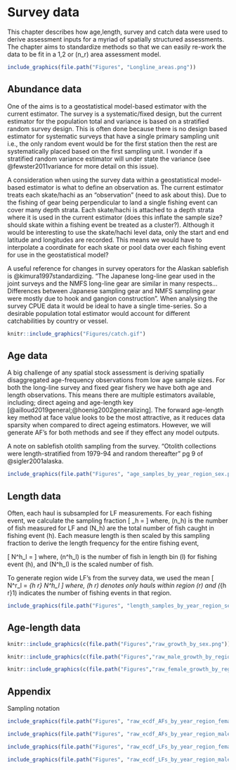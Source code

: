 # Survey data {#surveydata}

This chapter describes how age,length, survey and catch data were used to derive assessment inputs for a myriad of spatially structured assessments. The chapter aims to standardize methods so that we can easily re-work the data to be fit in a 1,2 or \(n_r\) area assessment model.


```r
include_graphics(file.path("Figures", "Longline_areas.png"))
```


## Abundance data {-}

One of the aims is to a geostatistical model-based estimator with the current estimator. The survey is a systematic/fixed design, but the current estimator for the population total and variance is based on a stratified random survey design. This is often done because there is no design based estimator for systematic surveys that have a single primary sampling unit i.e., the only random event would be for the first station then the rest are systematically placed based on the first sampling unit. I wonder if a stratified random variance estimator will under state the variance (see @fewster2011variance for more detail on this issue). 


A consideration when using the survey data within a geostatistical model-based estimator is what to define an observation as. The current estimator treats each skate/hachi as an "observation" (need to ask about this). Due to the fishing of gear being perpendicular to land a single fishing event can cover many depth strata. Each skate/hachi is attached to a depth strata where it is used in the current estimator (does this inflate the sample size? should skate within a fishing event be treated as a cluster?). Although it would be interesting to use the skate/hachi level data, only the start and end latitude and longitudes are recorded. This means we would have to interpolate a coordinate for each skate or pool data over each fishing event for use in the geostatistical model?





A useful reference for changes in survey operators for the Alaskan sablefish is @kimura1997standardizing. "The Japanese long-line gear used in the joint surveys and the NMFS long-line gear are similar in many respects...Differences between Japanese sampling gear and NMFS sampling gear were mostly due to hook and gangion construction". When analysing the survey CPUE data it would be ideal to have a single time-series. So a desirable population total estimator would account for different catchabilities by country or vessel.


```r
knitr::include_graphics("Figures/catch.gif")
```

## Age data {-}
A big challenge of any spatial stock assessment is deriving spatially disaggregated age-frequency observations from low age sample sizes. For both the long-line survey and fixed gear fishery we have both age and length observations. This means there are multiple estimators available, including; direct ageing and age-length key [@ailloud2019general;@hoenig2002generalizing]. The forward age-length key method at face value looks to be the most attractive, as it reduces data sparsity when compared to direct ageing estimators. However, we will generate AF's for both methods and see if they effect any model outputs.


A note on sablefish otolith sampling from the survey. "Otolith collections were length-stratified from 1979-94 and random thereafter" pg 9 of @sigler2001alaska.

```r
include_graphics(file.path("Figures", "age_samples_by_year_region_sex.png"))
```



## Length data {-}
Often, each haul is subsampled for LF measurements. For each fishing event, we calculate the sampling fraction
\[
\pi_h = \frac{n_h}{N_h}
\]
where, \(n_h\) is the number of fish measured for LF and \(N_h\) are the total number of fish caught in fishing event \(h\). Each measure length is then scaled by this sampling fraction to derive the length frequency for the entire fishing event,

\[
N^h_l = \frac{\pi_h}{n^h_l}
\]
where, \(n^h_l\) is the number of fish in length bin \(l\) for fishing event \(h\), and \(N^h_l\) is the scaled number of fish.

To generate region wide LF's from the survey data, we used the mean
\[
N^r_l = \frac{1}{\sum\limits_{h \in r}1} \sum\limits_{h \in r} N^h_l
\]
where, \(h \in r\) denotes only hauls within region \(r\) and \(\sum\limits_{h \in r}1\) indicates the number of fishing events in that region.



```r
include_graphics(file.path("Figures", "length_samples_by_year_region_sex.png"))
```

## Age-length data {-}



```r
knitr::include_graphics(c(file.path("Figures","raw_growth_by_sex.png")))
``` 



```r
knitr::include_graphics(c(file.path("Figures","raw_male_growth_by_region.png"),file.path("Figures","raw_male_growth_by_decade.png")))
``` 


```r
knitr::include_graphics(c(file.path("Figures","raw_female_growth_by_region.png"),file.path("Figures","raw_female_growth_by_decade.png")))
``` 


## Appendix {-}

Sampling notation


<!-- +----------------------------+-----------------------------------------------------------------------------+ -->
<!-- | Symbol                     | Description                             -->
<!-- +============================+=============================================================================+ -->
<!-- | \(h\)                      | haul index -->
<!-- +----------------------------+-----------------------------------------------------------------------------+ -->
<!-- | \(i\)                      | an individual fish index -->
<!-- +----------------------------+-----------------------------------------------------------------------------+ -->
<!-- | \(a_i\)                    | age of individual \(i\) -->
<!-- +----------------------------+-----------------------------------------------------------------------------+ -->
<!-- | \(l_i\)                    | length of individual \(i\)  -->
<!-- +----------------------------+-----------------------------------------------------------------------------+ -->
<!-- | \(C^h\)                    | Catch for haul \(h\) can be numbers or biomass -->
<!-- +----------------------------+-----------------------------------------------------------------------------+ -->
<!-- | \(n^h_l\)                  | number of fish measured for length from haul \(h\)  -->
<!-- +----------------------------+-----------------------------------------------------------------------------+ -->
<!-- | \(n^h_a\)                  | number age samples in haul \(h\). Assumed to be a subsample of \(n^h_l\) -->
<!-- +----------------------------+-----------------------------------------------------------------------------+ -->




```r
include_graphics(file.path("Figures", "raw_ecdf_AFs_by_year_region_female.png"))
```

```r
include_graphics(file.path("Figures", "raw_ecdf_AFs_by_year_region_male.png"))
```


```r
include_graphics(file.path("Figures", "raw_ecdf_LFs_by_year_region_female.png"))
```

```r
include_graphics(file.path("Figures", "raw_ecdf_LFs_by_year_region_male.png"))
```
